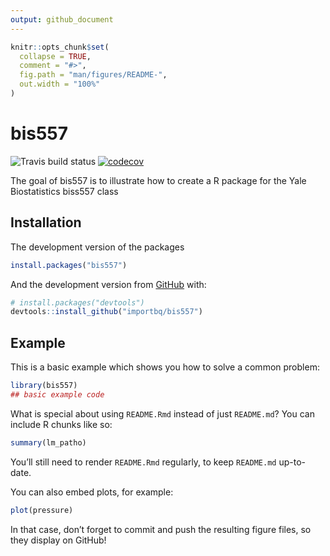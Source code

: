 ```yaml
---
output: github_document
---
```


<!-- README.md is generated from README.Rmd. Please edit that file -->

```r
knitr::opts_chunk$set(
  collapse = TRUE,
  comment = "#>",
  fig.path = "man/figures/README-",
  out.width = "100%"
)
```

# bis557

<!-- badges: start -->
![Travis build status](https://travis-ci.com/importbq/bis557.svg?token=XyjFaGxnEDaFXgSHunRQ&branch=master)
[![codecov](https://codecov.io/gh/importbq/bis557/branch/master/graph/badge.svg?token=FOUOvUJKIo)](https://codecov.io/gh/importbq/bis557)
<!-- badges: end -->


The goal of bis557 is to illustrate how to create a R package for the Yale Biostatistics biss557 class

## Installation

The development version of the packages

``` r
install.packages("bis557")
```

And the development version from [GitHub](https://github.com/) with:

``` r
# install.packages("devtools")
devtools::install_github("importbq/bis557")
```
## Example

This is a basic example which shows you how to solve a common problem:

```r
library(bis557)
## basic example code
```

What is special about using `README.Rmd` instead of just `README.md`? You can include R chunks like so:

```r
summary(lm_patho)
```

You'll still need to render `README.Rmd` regularly, to keep `README.md` up-to-date.

You can also embed plots, for example:

```r
plot(pressure)
```

In that case, don't forget to commit and push the resulting figure files, so they display on GitHub!
